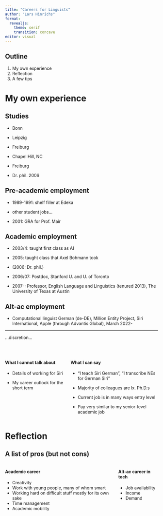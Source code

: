 ```yaml
---
title: "Careers for Linguists"
author: "Lars Hinrichs"
format: 
  revealjs:
    theme: serif
    transition: concave
editor: visual
---
```


## Outline

1.  My own experience
2.  Reflection
3.  A few tips

## 

# My own experience

## Studies

-   Bonn

-   Leipzig

-   Freiburg

-   Chapel Hill, NC

-   Freiburg

-   Dr. phil. 2006

## Pre-academic employment

-   1989-1991: shelf filler at Edeka

-   other student jobs...

-   2001: GRA for Prof. Mair

## Academic employment

-   2003/4: taught first class as AI

-   2005: taught class that Axel Bohmann took

-   (2006: Dr. phil.)

-   2006/07: Postdoc, Stanford U. and U. of Toronto

-   2007-: Professor, English Language and Linguistics (tenured 2013), The University of Texas at Austin

## Alt-ac employment

-   Computational linguist German (de-DE), Million Entity Project, Siri International, Apple (through Advantis Global), March 2022-

------------------------------------------------------------------------

...discretion...

<p>

<br>

::: columns
::: column
#### What I cannot talk about

::: incremental
-   Details of working for Siri

-   My career outlook for the short term
:::
:::

::: column
#### What I can say

::: incremental
-   "I teach Siri German", "I transcribe NEs for German Siri"

-   Majority of colleagues are lx. Ph.D.s

-   Current job is in many ways entry level

-   Pay very similar to my senior-level academic job
:::
:::
:::

# Reflection

## A list of pros (but not cons)

<p>

::: columns
::: column
#### Academic career

::: incremental
-   Creativity
-   Work with young people, many of whom smart
-   Working hard on difficult stuff mostly for its own sake
-   Time management
-   Academic mobility
:::
:::

::: column
#### Alt-ac career in tech

::: incremental
-   Job availability
-   Income
-   Demand
:::
:::
:::
